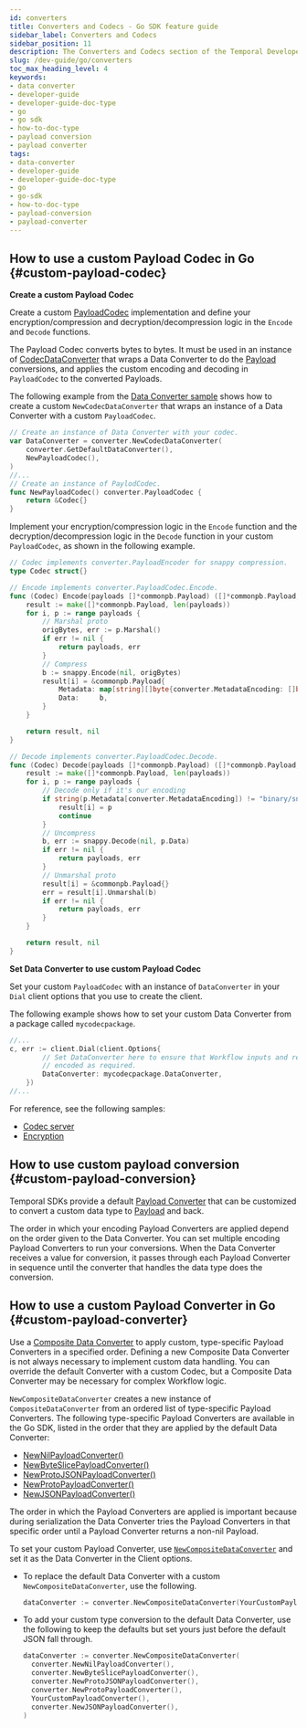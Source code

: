 ```yaml
---
id: converters
title: Converters and Codecs - Go SDK feature guide
sidebar_label: Converters and Codecs
sidebar_position: 11
description: The Converters and Codecs section of the Temporal Developer's guide provides guidance on how to support compression, encryption, and other special data handling by implementing custom converters and codecs.
slug: /dev-guide/go/converters
toc_max_heading_level: 4
keywords:
- data converter
- developer-guide
- developer-guide-doc-type
- go
- go sdk
- how-to-doc-type
- payload conversion
- payload converter
tags:
- data-converter
- developer-guide
- developer-guide-doc-type
- go
- go-sdk
- how-to-doc-type
- payload-conversion
- payload-converter
---
```


<!-- THIS FILE IS GENERATED. DO NOT EDIT THIS FILE DIRECTLY -->

## How to use a custom Payload Codec in Go {#custom-payload-codec}

**Create a custom Payload Codec**

Create a custom [PayloadCodec](https://pkg.go.dev/go.temporal.io/sdk/converter#PayloadCodec) implementation and define your encryption/compression and decryption/decompression logic in the `Encode` and `Decode` functions.

The Payload Codec converts bytes to bytes.
It must be used in an instance of [CodecDataConverter](https://pkg.go.dev/go.temporal.io/sdk/converter#CodecDataConverter) that wraps a Data Converter to do the [Payload](/dataconversion#payload) conversions, and applies the custom encoding and decoding in `PayloadCodec` to the converted Payloads.

The following example from the [Data Converter sample](https://github.com/temporalio/samples-go/blob/main/codec-server/data_converter.go) shows how to create a custom `NewCodecDataConverter` that wraps an instance of a Data Converter with a custom `PayloadCodec`.

```go
// Create an instance of Data Converter with your codec.
var DataConverter = converter.NewCodecDataConverter(
	converter.GetDefaultDataConverter(),
	NewPayloadCodec(),
)
//...
// Create an instance of PaylodCodec.
func NewPayloadCodec() converter.PayloadCodec {
	return &Codec{}
}
```

Implement your encryption/compression logic in the `Encode` function and the decryption/decompression logic in the `Decode` function in your custom `PayloadCodec`, as shown in the following example.

```go
// Codec implements converter.PayloadEncoder for snappy compression.
type Codec struct{}

// Encode implements converter.PayloadCodec.Encode.
func (Codec) Encode(payloads []*commonpb.Payload) ([]*commonpb.Payload, error) {
	result := make([]*commonpb.Payload, len(payloads))
	for i, p := range payloads {
		// Marshal proto
		origBytes, err := p.Marshal()
		if err != nil {
			return payloads, err
		}
		// Compress
		b := snappy.Encode(nil, origBytes)
		result[i] = &commonpb.Payload{
			Metadata: map[string][]byte{converter.MetadataEncoding: []byte("binary/snappy")},
			Data:     b,
		}
	}

	return result, nil
}

// Decode implements converter.PayloadCodec.Decode.
func (Codec) Decode(payloads []*commonpb.Payload) ([]*commonpb.Payload, error) {
	result := make([]*commonpb.Payload, len(payloads))
	for i, p := range payloads {
		// Decode only if it's our encoding
		if string(p.Metadata[converter.MetadataEncoding]) != "binary/snappy" {
			result[i] = p
			continue
		}
		// Uncompress
		b, err := snappy.Decode(nil, p.Data)
		if err != nil {
			return payloads, err
		}
		// Unmarshal proto
		result[i] = &commonpb.Payload{}
		err = result[i].Unmarshal(b)
		if err != nil {
			return payloads, err
		}
	}

	return result, nil
}
```

**Set Data Converter to use custom Payload Codec**

Set your custom `PayloadCodec` with an instance of `DataConverter` in your `Dial` client options that you use to create the client.

The following example shows how to set your custom Data Converter from a package called `mycodecpackage`.

```go
//...
c, err := client.Dial(client.Options{
		// Set DataConverter here to ensure that Workflow inputs and results are
		// encoded as required.
		DataConverter: mycodecpackage.DataConverter,
	})
//...
```

For reference, see the following samples:

- [Codec server](https://github.com/temporalio/samples-go/tree/main/codec-server)
- [Encryption](https://github.com/temporalio/samples-go/tree/main/encryption)

## How to use custom payload conversion {#custom-payload-conversion}

Temporal SDKs provide a default [Payload Converter](/dataconversion#payload-converter) that can be customized to convert a custom data type to [Payload](/dataconversion#payload) and back.

The order in which your encoding Payload Converters are applied depend on the order given to the Data Converter.
You can set multiple encoding Payload Converters to run your conversions.
When the Data Converter receives a value for conversion, it passes through each Payload Converter in sequence until the converter that handles the data type does the conversion.

## How to use a custom Payload Converter in Go {#custom-payload-converter}

Use a [Composite Data Converter](https://pkg.go.dev/go.temporal.io/sdk/converter#CompositeDataConverter) to apply custom, type-specific Payload Converters in a specified order.
Defining a new Composite Data Converter is not always necessary to implement custom data handling.
You can override the default Converter with a custom Codec, but a Composite Data Converter may be necessary for complex Workflow logic.

`NewCompositeDataConverter` creates a new instance of `CompositeDataConverter` from an ordered list of type-specific Payload Converters.
The following type-specific Payload Converters are available in the Go SDK, listed in the order that they are applied by the default Data Converter:

- [NewNilPayloadConverter()](https://pkg.go.dev/go.temporal.io/sdk/converter#NilPayloadConverter.ToString)
- [NewByteSlicePayloadConverter()](https://pkg.go.dev/go.temporal.io/sdk/converter#ByteSlicePayloadConverter)
- [NewProtoJSONPayloadConverter()](https://pkg.go.dev/go.temporal.io/sdk/converter#ProtoJSONPayloadConverter)
- [NewProtoPayloadConverter()](https://pkg.go.dev/go.temporal.io/sdk/converter#ProtoPayloadConverter)
- [NewJSONPayloadConverter()](https://pkg.go.dev/go.temporal.io/sdk/converter#JSONPayloadConverter)

The order in which the Payload Converters are applied is important because during serialization the Data Converter tries the Payload Converters in that specific order until a Payload Converter returns a non-nil Payload.

To set your custom Payload Converter, use [`NewCompositeDataConverter`](https://pkg.go.dev/go.temporal.io/sdk/converter#NewCompositeDataConverter) and set it as the Data Converter in the Client options.

- To replace the default Data Converter with a custom `NewCompositeDataConverter`, use the following.

  ```go
  dataConverter := converter.NewCompositeDataConverter(YourCustomPayloadConverter())
  ```

- To add your custom type conversion to the default Data Converter, use the following to keep the defaults but set yours just before the default JSON fall through.

  ```go
  dataConverter := converter.NewCompositeDataConverter(
    converter.NewNilPayloadConverter(),
    converter.NewByteSlicePayloadConverter(),
    converter.NewProtoJSONPayloadConverter(),
    converter.NewProtoPayloadConverter(),
    YourCustomPayloadConverter(),
    converter.NewJSONPayloadConverter(),
  )
  ```

